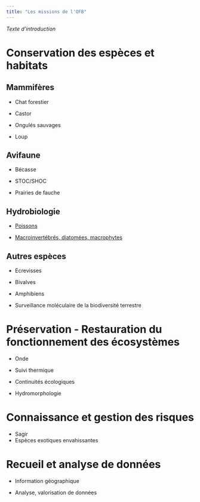 ```yaml
---
title: "Les missions de l'OFB"
---
```


*Texte d'introduction*

# Conservation des espèces et habitats

## Mammifères

-   Chat forestier

-   Castor

-   Ongulés sauvages

-   Loup

## Avifaune

-   Bécasse

-   STOC/SHOC

-   Prairies de fauche

## Hydrobiologie

-   [Poissons](hydrobio.html#poissons)

-   [Macroinvertébrés, diatomées, macrophytes](hydrobio.html#macroinvertebres)

## Autres espèces

-   Ecrevisses

-   Bivalves

-   Amphibiens

-   Surveillance moléculaire de la biodiversité terrestre

# Préservation - Restauration du fonctionnement des écosystèmes

-   Onde

-   Suivi thermique

-   Continuités écologiques

-   Hydromorphologie

# Connaissance et gestion des risques

-   Sagir
-   Espèces exotiques envahissantes

# Recueil et analyse de données

-   Information géographique

-   Analyse, valorisation de données
